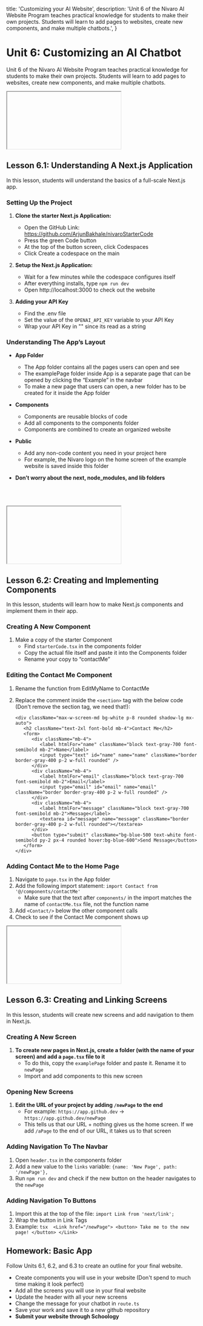   title: 'Customizing your AI Website',
  description:
    'Unit 6 of the Nivaro AI Website Program teaches practical knowledge for students to make their own projects. Students will learn to add pages to websites, create new components, and make multiple chatbots.',
}

# Unit 6: Customizing an AI Chatbot

Unit 6 of the Nivaro AI Website Program teaches practical knowledge for students to make their own projects. Students will learn to add pages to websites, create new components, and make multiple chatbots.

<iframe
  style={{ width: '100%', height: '500px' }}

src="https://www.youtube.com/embed/pRNgKXP_8nA"
title="YouTube video player"
frameborder="0"
allow="accelerometer; autoplay; clipboard-write; encrypted-media; gyroscope; picture-in-picture; web-share"
allowFullScreen

> </iframe>

## Lesson 6.1: Understanding A Next.js Application

In this lesson, students will understand the basics of a full-scale Next.js app.

### Setting Up the Project

1. **Clone the starter Next.js Application:**
    - Open the GitHub Link: https://github.com/ArjunBakhale/nivaroStarterCode
    - Press the green Code button
    - At the top of the button screen, click Codespaces
    - Click Create a codespace on the main

2. **Setup the Next.js Application:**
    - Wait for a few minutes while the codespace configures itself
    - After everything installs, type `npm run dev`
    - Open http://localhost:3000 to check out the website

3. **Adding your API Key**
    - Find the .env file
    - Set the value of the `OPENAI_API_KEY` variable to your API Key
    - Wrap your API Key in "" since its read as a string

### Understanding The App’s Layout

- **App Folder**
   - The App folder contains all the pages users can open and see
   - The examplePage folder inside App is a separate page that can be opened by clicking the “Example” in the navbar
   - To make a new page that users can open, a new folder has to be created for it inside the App folder

- **Components**
   - Components are reusable blocks of code
   - Add all components to the components folder
   - Components are combined to create an organized website

- **Public**
   - Add any non-code content you need in your project here
   - For example, the Nivaro logo on the home screen of the example website is saved inside this folder

- **Don’t worry about the next, node_modules, and lib folders**
<br></br><br></br>

<iframe
  style={{ width: '100%', height: '500px' }}

src="https://www.youtube.com/embed/-snlOP6hPC0"
title="YouTube video player"
frameborder="0"
allow="accelerometer; autoplay; clipboard-write; encrypted-media; gyroscope; picture-in-picture; web-share"
allowFullScreen

> </iframe>

## Lesson 6.2: Creating and Implementing Components 

In this lesson, students will learn how to make Next.js components and implement them in their app.

### Creating A New Component

1. Make a copy of the starter Component
    - Find `starterCode.tsx` in the components folder
    - Copy the actual file itself and paste it into the Components folder
    - Rename your copy to “contactMe”

### Editing the Contact Me Component

1. Rename the function from EditMyName to ContactMe
2. Replace the comment inside the `<section>` tag with the below code (Don't remove the section tag, we need that!):

    ```tsx
    <div className="max-w-screen-md bg-white p-8 rounded shadow-lg mx-auto">
       <h2 className="text-2xl font-bold mb-4">Contact Me</h2>
       <form>
          <div className="mb-4">
             <label htmlFor="name" className="block text-gray-700 font-semibold mb-2">Name</label>
             <input type="text" id="name" name="name" className="border border-gray-400 p-2 w-full rounded" />
          </div>
          <div className="mb-4">
             <label htmlFor="email" className="block text-gray-700 font-semibold mb-2">Email</label>
             <input type="email" id="email" name="email" className="border border-gray-400 p-2 w-full rounded" />
          </div>
          <div className="mb-4">
             <label htmlFor="message" className="block text-gray-700 font-semibold mb-2">Message</label>
             <textarea id="message" name="message" className="border border-gray-400 p-2 w-full rounded"></textarea>
          </div>
          <button type="submit" className="bg-blue-500 text-white font-semibold py-2 px-4 rounded hover:bg-blue-600">Send Message</button>
       </form>
    </div>
### Adding Contact Me to the Home Page

1. Navigate to `page.tsx` in the App folder
2. Add the following import statement: `import Contact from '@/components/contactMe'`
   - Make sure that the text after `components/` in the import matches the name of `contactMe.tsx` file, not the function name
3. Add `<Contact/>` below the other component calls
4. Check to see if the Contact Me component shows up

<iframe
  style={{ width: '100%', height: '500px' }}

src="https://www.youtube.com/embed/PXppgjoQSf8"
title="YouTube video player"
frameborder="0"
allow="accelerometer; autoplay; clipboard-write; encrypted-media; gyroscope; picture-in-picture; web-share"
allowFullScreen

> </iframe>

## Lesson 6.3: Creating and Linking Screens

In this lesson, students will create new screens and add navigation to them in Next.js.

### Creating A New Screen

1. **To create new pages in Next.js, create a folder (with the name of your screen) and add a `page.tsx` file to it**
   - To do this, copy the `examplePage` folder and paste it. Rename it to `newPage`
   - Import and add components to this new screen

### Opening New Screens

1. **Edit the URL of your project by adding `/newPage` to the end**
   - For example: `https://app.github.dev` -> `https://app.github.dev/newPage`
   - This tells us that our URL + nothing gives us the home screen. If we add `/aPage` to the end of our URL, it takes us to that screen

### Adding Navigation To The Navbar

1. Open `header.tsx` in the components folder
2. Add a new value to the `links` variable: `{name: 'New Page', path: '/newPage'},`
3. Run `npm run dev` and check if the new button on the header navigates to the `newPage`

### Adding Navigation To Buttons

1. Import this at the top of the file: `import Link from 'next/link';`
2. Wrap the button in Link Tags
3. Example: 
         ```tsx 
            <Link href="/newPage">
               <button> Take me to the new page! </button>
            </Link> 
         ```


## Homework: Basic App

Follow Units 6.1, 6.2, and 6.3 to create an outline for your final website. 

- Create components you will use in your website (Don't spend to much time making it look perfect)
- Add all the screens you will use in your final website 
- Update the header with all your new screens
- Change the message for your chatbot in `route.ts` 
- Save your work and save it to a new github repository
- **Submit your website through Schoology**
